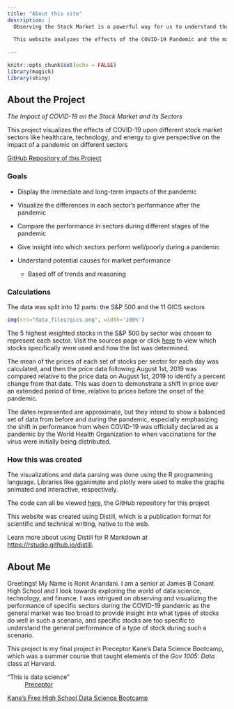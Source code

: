 ```yaml
---
title: "About this site"
description: |
  Observing the Stock Market is a powerful way for us to understand the financial impacts that global events can have. However, closer observation can reveal the nuances in behavior in individual parts of the general stock market. Not all industries are created equal, so observing sectors of the market and their individual reactions can help us understand how certain global events can be especially detrimental to specific industries, so as to inform investors of potential patterns in the market if such global events repeat in the future.
  
  This website analyzes the effects of the COVID-19 Pandemic and the market reactions to different stages of the pandemic, such as when the pandemic was officially declared and when vaccinations began for the Coronavirus disease. The dates utilized are approximate, but they provide insight into changes in the market at specific points in time during the pandemic. 
  
---
```


```r
knitr::opts_chunk$set(echo = FALSE)
library(magick)
library(shiny)
```


## About the Project
*The Impact of COVID-19 on the Stock Market and its Sectors*

This project visualizes the effects of COVID-19 upon different stock market sectors like healthcare, technology, and energy to give perspective on the impact of a pandemic on different sectors

[GitHub Repository of this Project](https://github.com/anandani4136/Stock-Market-Analysis)

### Goals

* Display the immediate and long-term impacts of the pandemic

* Visualize the differences in each sector's performance after the pandemic

* Compare the performance in sectors during different stages of the pandemic

* Give insight into which sectors perform well/poorly during a pandemic

* Understand potential causes for market performance

  + Based off of trends and reasoning
  
### Calculations

The data was split into 12 parts: the S&P 500 and the 11 GICS sectors

```r
img(src="data_files/gics.png", width='100%')
```

The 5 highest weighted stocks in the S&P 500 by sector was chosen to represent each sector. Visit the sources page or click [here](https://anandani4136.github.io/Stock-Market-Analysis/source_A.html) to view which stocks specifically were used and how the list was determined.

The mean of the prices of each set of stocks per sector for each day was calculated, and then the price data following August 1st, 2019 was compared relative to the price data on August 1st, 2019 to identify a percent change from that date. This was doen to demonstrate a shift in price over an extended period of time, relative to prices before the onset of the pandemic.

The dates represented are approximate, but they intend to show a balanced set of data from before and during the pandemic, especially emphasizing the shift in performance from when COVID-19 was officially declared as a pandemic by the World Health Organization to when vaccinations for the virus were initially being distributed. 


### How this was created

The visualizations and data parsing was done using the R programming language. Libraries like gganimate and plotly were used to make the graphs animated and interactive, respectively. 

The code can all be viewed [here](https://github.com/anandani4136/Stock-Market-Analysis), the GitHub repository for this project


This website was created using Distill, which is a publication format for scientific and technical writing, native to the web. 

Learn more about using Distill for R Markdown at <https://rstudio.github.io/distill>.

## About Me

Greetings! My Name is Ronit Anandani. I am a senior at James B Conant High School and I look towards exploring the world of data science, technology, and finance. I was intrigued on observing and visualizing the performance of specific sectors during the COVID-19 pandemic as the general market was too broad to provide insight into what types of stocks do well in such a scenario, and specific stocks are too specific to understand the general performance of a type of stock during such a scenario.

This project is my final project in Preceptor Kane's Data Science Bootcamp, which was a summer course that taught elements of the *Gov 1005: Data* class at Harvard.

“This is data science”  
~ [Preceptor](https://www.davidkane.info)

[Kane’s Free High School Data Science Bootcamp](https://bootcamp.davidkane.info/)

